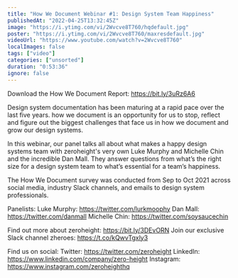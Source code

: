 ```yaml
---
title: "How We Document Webinar #1: Design System Team Happiness"
publishedAt: "2022-04-25T13:32:45Z"
image: "https://i.ytimg.com/vi/2Wvcve8T760/hqdefault.jpg"
poster: "https://i.ytimg.com/vi/2Wvcve8T760/maxresdefault.jpg"
videoUrl: "https://www.youtube.com/watch?v=2Wvcve8T760"
localImages: false
tags: ["video"]
categories: ["unsorted"]
duration: "0:53:36"
ignore: false
---
```

Download the How We Document Report: https://bit.ly/3uRz6A6

Design system documentation has been maturing at a rapid pace over the last five years. how we document is an opportunity for us to stop, reflect and figure out the biggest challenges that face us in how we document and grow our design systems.

In this webinar, our panel talks all about what makes a happy design systems team with zeroheight's very own Luke Murphy and Michelle Chin and the incredible Dan Mall. They answer questions from what’s the right size for a design system team to what’s essential for a team’s happiness.

The How We Document survey was conducted from Sep to Oct 2021 across social media, industry Slack channels, and emails to design system professionals.

Panelists:
Luke Murphy: https://twitter.com/lurkmoophy
Dan Mall: https://twitter.com/danmall
Michelle Chin: https://twitter.com/soysaucechin

Find out more about zeroheight: https://bit.ly/3DEvORN
Join our exclusive Slack channel zheroes: https://t.co/kQwvTgxly3

Find us on social:
Twitter: https://twitter.com/zeroheight
LinkedIn: https://www.linkedin.com/company/zero-height
Instagram: https://www.instagram.com/zeroheighthq
